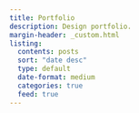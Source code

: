 ```yaml
---
title: Portfolio
description: Design portfolio.
margin-header: _custom.html
listing:
  contents: posts
  sort: "date desc"
  type: default
  date-format: medium
  categories: true
  feed: true
---
```



